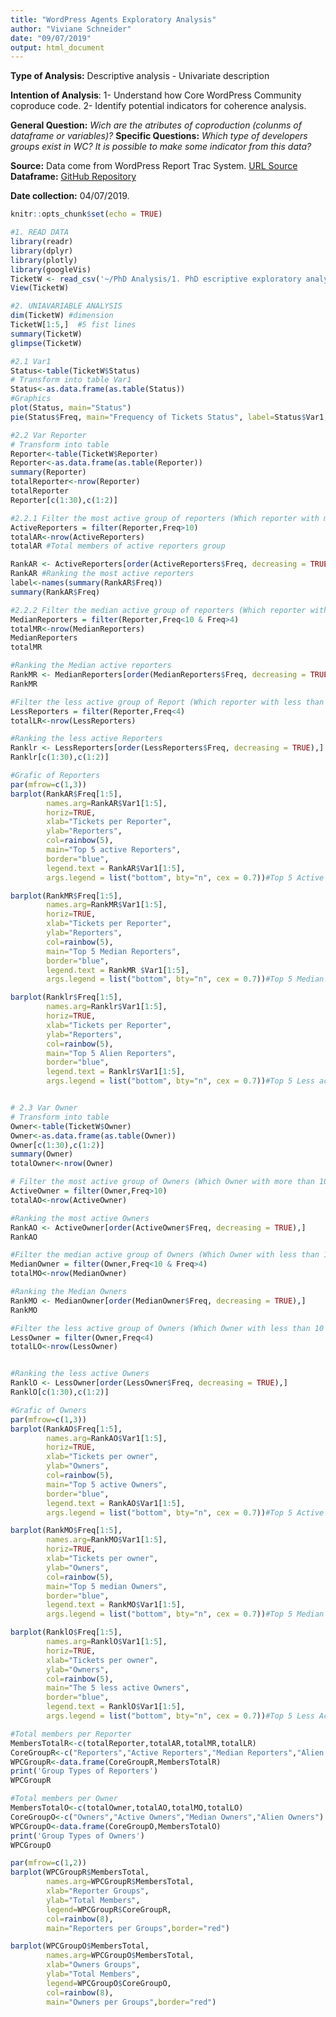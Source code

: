 ```yaml
---
title: "WordPress Agents Exploratory Analysis"
author: "Viviane Schneider"
date: "09/07/2019"
output: html_document
---
```

**Type of Analysis:** Descriptive analysis - Univariate description

**Intention of Analysis**: 
1- Understand how Core WordPress Community coproduce code.
2- Identify potential indicators for coherence analysis.

**General Question:** *Wich are the atributes of coproduction (colunms of dataframe or variables)?*
**Specific Questions:** *Which type of developers groups exist in WC? It is possible to make some indicator from this data?*

**Source:** Data come from WordPress Report Trac System.
[URL Source](https://core.trac.wordpress.org/query?status=accepted&status=assigned&status=new&status=reopened&status=reviewing&col=id&col=summary&col=status&col=owner&col=type&col=priority&col=milestone&col=component&col=version&col=severity&col=resolution&col=time&col=changetime&col=focuses&col=reporter&col=keywords&order=priority)
**Dataframe:** [GitHub Repository](https://raw.githubusercontent.com/vivianesch/CoherenceAnalysisWordPress/master/TicketW.csv)

**Date collection:** 04/07/2019.

```r
knitr::opts_chunk$set(echo = TRUE)
```

```r
#1. READ DATA
library(readr)
library(dplyr)
library(plotly)
library(googleVis)
TicketW <- read_csv('~/PhD Analysis/1. PhD escriptive exploratory analysis/TicketW.csv')
View(TicketW)

#2. UNIAVARIABLE ANALYSIS
dim(TicketW) #dimension
TicketW[1:5,]  #5 fist lines
summary(TicketW)
glimpse(TicketW)

#2.1 Var1
Status<-table(TicketW$Status)
# Transform into table Var1
Status<-as.data.frame(as.table(Status))
#Graphics
plot(Status, main="Status")
pie(Status$Freq, main="Frequency of Tickets Status", label=Status$Var1, col = rainbow(7))

#2.2 Var Reporter
# Transform into table
Reporter<-table(TicketW$Reporter) 
Reporter<-as.data.frame(as.table(Reporter))
summary(Reporter)
totalReporter<-nrow(Reporter)
totalReporter
Reporter[c(1:30),c(1:2)]

#2.2.1 Filter the most active group of reporters (Which reporter with more than 10 tickets)
ActiveReporters = filter(Reporter,Freq>10)
totalAR<-nrow(ActiveReporters)
totalAR #Total members of active reporters group

RankAR <- ActiveReporters[order(ActiveReporters$Freq, decreasing = TRUE),]
RankAR #Ranking the most active reporters
label<-names(summary(RankAR$Freq))
summary(RankAR$Freq)

#2.2.2 Filter the median active group of reporters (Which reporter with less than 10 tickets and more than 4 tickets)
MedianReporters = filter(Reporter,Freq<10 & Freq>4)
totalMR<-nrow(MedianReporters)
MedianReporters
totalMR

#Ranking the Median active reporters
RankMR <- MedianReporters[order(MedianReporters$Freq, decreasing = TRUE),]
RankMR

#Filter the less active group of Report (Which reporter with less than 10 tickets)
LessReporters = filter(Reporter,Freq<4)
totalLR<-nrow(LessReporters)

#Ranking the less active Reporters
Ranklr <- LessReporters[order(LessReporters$Freq, decreasing = TRUE),]
Ranklr[c(1:30),c(1:2)]

#Grafic of Reporters
par(mfrow=c(1,3))
barplot(RankAR$Freq[1:5],
        names.arg=RankAR$Var1[1:5],
        horiz=TRUE,
        xlab="Tickets per Reporter",
        ylab="Reporters",
        col=rainbow(5),
        main="Top 5 active Reporters",
        border="blue",
        legend.text = RankAR$Var1[1:5],
        args.legend = list("bottom", bty="n", cex = 0.7))#Top 5 Active Reporters

barplot(RankMR$Freq[1:5],
        names.arg=RankMR$Var1[1:5],
        horiz=TRUE,
        xlab="Tickets per Reporter",
        ylab="Reporters",
        col=rainbow(5),
        main="Top 5 Median Reporters",
        border="blue",
        legend.text = RankMR $Var1[1:5],
        args.legend = list("bottom", bty="n", cex = 0.7))#Top 5 Median Reporters

barplot(Ranklr$Freq[1:5],
        names.arg=Ranklr$Var1[1:5],
        horiz=TRUE,
        xlab="Tickets per Reporter",
        ylab="Reporters",
        col=rainbow(5),
        main="Top 5 Alien Reporters",
        border="blue",
        legend.text = Ranklr$Var1[1:5],
        args.legend = list("bottom", bty="n", cex = 0.7))#Top 5 Less acctive Reporters


# 2.3 Var Owner
# Transform into table
Owner<-table(TicketW$Owner) 
Owner<-as.data.frame(as.table(Owner))
Owner[c(1:30),c(1:2)]
summary(Owner)
totalOwner<-nrow(Owner)

# Filter the most active group of Owners (Which Owner with more than 10 tickets)
ActiveOwner = filter(Owner,Freq>10)
totalAO<-nrow(ActiveOwner)

#Ranking the most active Owners
RankAO <- ActiveOwner[order(ActiveOwner$Freq, decreasing = TRUE),]
RankAO

#Filter the median active group of Owners (Which Owner with less than 10 tickets and more than 4 tickets)
MedianOwner = filter(Owner,Freq<10 & Freq>4)
totalMO<-nrow(MedianOwner)

#Ranking the Median Owners
RankMO <- MedianOwner[order(MedianOwner$Freq, decreasing = TRUE),]
RankMO

#Filter the less active group of Owners (Which Owner with less than 10 tickets)
LessOwner = filter(Owner,Freq<4)
totalLO<-nrow(LessOwner)


#Ranking the less active Owners
RanklO <- LessOwner[order(LessOwner$Freq, decreasing = TRUE),]
RanklO[c(1:30),c(1:2)]

#Grafic of Owners
par(mfrow=c(1,3))
barplot(RankAO$Freq[1:5],
        names.arg=RankAO$Var1[1:5],
        horiz=TRUE,
        xlab="Tickets per owner",
        ylab="Owners",
        col=rainbow(5),
        main="Top 5 active Owners",
        border="blue",
        legend.text = RankAO$Var1[1:5],
        args.legend = list("bottom", bty="n", cex = 0.7))#Top 5 Active Owners

barplot(RankMO$Freq[1:5],
        names.arg=RankMO$Var1[1:5],
        horiz=TRUE,
        xlab="Tickets per owner",
        ylab="Owners",
        col=rainbow(5),
        main="Top 5 median Owners",
        border="blue",
        legend.text = RankMO$Var1[1:5],
        args.legend = list("bottom", bty="n", cex = 0.7))#Top 5 Median Owners

barplot(RanklO$Freq[1:5],
        names.arg=RanklO$Var1[1:5],
        horiz=TRUE,
        xlab="Tickets per owner",
        ylab="Owners",
        col=rainbow(5),
        main="The 5 less active Owners",
        border="blue",
        legend.text = RanklO$Var1[1:5],
        args.legend = list("bottom", bty="n", cex = 0.7))#Top 5 Less Active Owners

#Total members per Reporter
MembersTotalR<-c(totalReporter,totalAR,totalMR,totalLR)
CoreGroupR<-c("Reporters","Active Reporters","Median Reporters","Alien Reporters")
WPCGroupR<-data.frame(CoreGroupR,MembersTotalR)
print('Group Types of Reporters')
WPCGroupR

#Total members per Owner
MembersTotalO<-c(totalOwner,totalAO,totalMO,totalLO)
CoreGroupO<-c("Owners","Active Owners","Median Owners","Alien Owners")
WPCGroupO<-data.frame(CoreGroupO,MembersTotalO)
print('Group Types of Owners')
WPCGroupO

par(mfrow=c(1,2))
barplot(WPCGroupR$MembersTotal,
        names.arg=WPCGroupR$MembersTotal,
        xlab="Reporter Groups",
        ylab="Total Members",
        legend=WPCGroupR$CoreGroupR,
        col=rainbow(8),
        main="Reporters per Groups",border="red")

barplot(WPCGroupO$MembersTotal,
        names.arg=WPCGroupO$MembersTotal,
        xlab="Owners Groups",
        ylab="Total Members",
        legend=WPCGroupO$CoreGroupO,
        col=rainbow(8),
        main="Owners per Groups",border="red")

```

